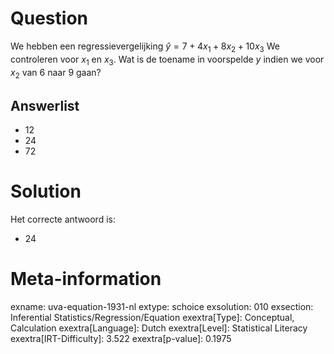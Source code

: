 Question
========

We hebben een regressievergelijking $\hat{y} = 7 + 4x_{1} +
8x_{2} + 10x_{3}$ We controleren voor *x*~1~ en *x*~3~. Wat is de
toename in voorspelde *y* indien we voor *x*~2~ van 6 naar 9 gaan?

Answerlist
----------

* 12
* 24
* 72

Solution
========

Het correcte antwoord is: 

* 24

Meta-information
================
exname: uva-equation-1931-nl
extype: schoice
exsolution: 010
exsection: Inferential Statistics/Regression/Equation
exextra[Type]: Conceptual, Calculation
exextra[Language]: Dutch
exextra[Level]: Statistical Literacy
exextra[IRT-Difficulty]: 3.522
exextra[p-value]: 0.1975
